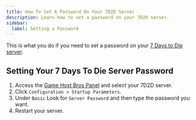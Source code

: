 ```yaml
---
title: How To Set A Password On Your 7D2D Server
description: Learn how to set a password on your 7D2D server.
sidebar:
  label: Setting a Password
---
```


This is what you do if you need to set a password on your [7 Days to Die server](https://www.gamehostbros.com/7-days-to-die-server-hosting/).

## Setting Your 7 Days To Die Server Password

<Steps>

1. Access the [Game Host Bros Panel](https://panel.gamehostbros.com/) and select your 7D2D server.
2. Click `Configuration > Startup Parameters`.
3. Under `Basic` Look for `Server Password` and then type the password you want.
4. Restart your server.
</Steps>